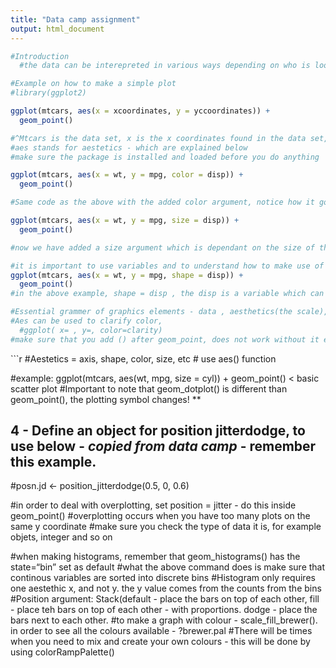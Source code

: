 ---
title: "Data camp assignment"
output: html_document
---
```{r}
#Introduction 
  #the data can be interepreted in various ways depending on who is looking at it. It is also important to visualize any outliers and remove them if they have a signficant impact on the data


```

```{r}
#Example on how to make a simple plot 
#library(ggplot2)

ggplot(mtcars, aes(x = xcoordinates, y = yccoordinates)) +
  geom_point()

#^Mtcars is the data set, x is the x coordinates found in the data set, and y the y coordiantes. 
#aes stands for aestetics - which are explained below 
#make sure the package is installed and loaded before you do anything

```

```{r}
ggplot(mtcars, aes(x = wt, y = mpg, color = disp)) +
  geom_point()

#Same code as the above with the added color argument, notice how it goes inside the aes 

```

```{r}
ggplot(mtcars, aes(x = wt, y = mpg, size = disp)) +
  geom_point()

#now we have added a size argument which is dependant on the size of the engines in teh mtcars datat (for this example)

```

```{r}
#it is important to use variables and to understand how to make use of them in code. example : 
ggplot(mtcars, aes(x = wt, y = mpg, shape = disp)) +
  geom_point()
#in the above example, shape = disp , the disp is a variable which can be used for a colour gradient as well size scale. 
```

```{r}
#Essential grammer of graphics elements - data , aesthetics(the scale), geometrics (visuals)
#Aes can be used to clarify color, 
  #ggplot( x= , y=, color=clarity)
#make sure that you add () after geom_point, does not work without it even if there are no arguments in the brackets 

```

```{r}
#Aestetics = axis, shape, color, size, etc
# use aes() function

#example: ggplot(mtcars, aes(wt, mpg, size = cyl)) + geom_point() < basic scatter plot
#Important to note that geom_dotplot() is different than geom_point(), the plotting symbol changes! **

## 4 - Define an object for position jitterdodge, to use below - *copied from data camp* - remember this example. 
#posn.jd <- position_jitterdodge(0.5, 0, 0.6)


#in order to deal with overplotting, set position = jitter - do this inside geom_point()
#overplotting occurs when you have too many plots on the same y coordinate
#make sure you check the type of data it is, for example objets, integer and so on

#when making histograms, remember that geom_histograms() has the state="bin" set as default 
#what the above command does is make sure that continous variables are sorted into discrete bins
#Histogram only requires one aestethic x, and not y. the y value comes from the counts from the bins 
#Position argument: Stack(default - place the bars on top of each other, fill - place teh bars on top of each other - with proportions. dodge - place the bars next to each other. 
#to make a graph with colour - scale_fill_brewer(). in order to see all the colours available - ?brewer.pal
#There will be times when you need to mix and create your own colours - this will be done by using colorRampPalette()

